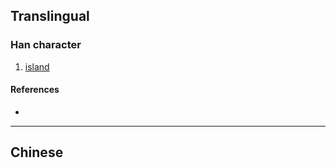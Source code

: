 {{also|嶼}}
{{character info/new}}
==Translingual==

===Han character===
{{Han char|rn=46|rad=山|as=03|sn=6|four=|canj=UYSM|ids=⿰山与}}

# [[island]]

====References====
* {{Han ref|kx=0307.271|hdz=10761.060|uh=5C7F|ud=23679}}

----

==Chinese==
{{zh-see|嶼}}